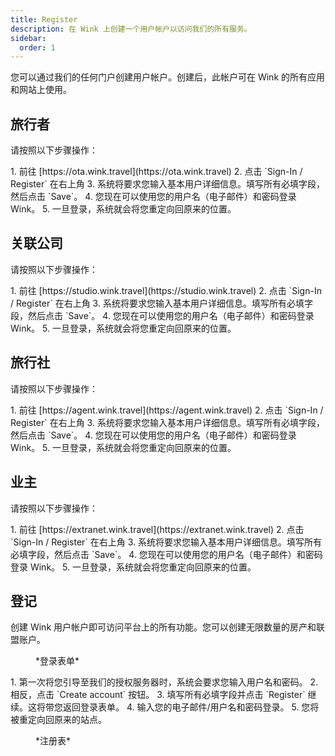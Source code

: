 ```yaml
---
title: Register
description: 在 Wink 上创建一个用户帐户以访问我们的所有服务。
sidebar:
  order: 1
---
```


您可以通过我们的任何门户创建用户帐户。创建后，此帐户可在 Wink 的所有应用和网站上使用。

## 旅行者

请按照以下步骤操作：

<Steps>
  1. 前往 [https://ota.wink.travel](https://ota.wink.travel)
  2. 点击 `Sign-In / Register` 在右上角
  3. 系统将要求您输入基本用户详细信息。填写所有必填字段，然后点击 `Save`。
  4. 您现在可以使用您的用户名（电子邮件）和密码登录 Wink。
  5. 一旦登录，系统就会将您重定向回原来的位置。
</Steps>


## 关联公司

请按照以下步骤操作：

<Steps>
  1. 前往 [https://studio.wink.travel](https://studio.wink.travel)
  2. 点击 `Sign-In / Register` 在右上角
  3. 系统将要求您输入基本用户详细信息。填写所有必填字段，然后点击 `Save`。
  4. 您现在可以使用您的用户名（电子邮件）和密码登录 Wink。
  5. 一旦登录，系统就会将您重定向回原来的位置。
</Steps>


## 旅行社

请按照以下步骤操作：

<Steps>
  1. 前往 [https://agent.wink.travel](https://agent.wink.travel)
  2. 点击 `Sign-In / Register` 在右上角
  3. 系统将要求您输入基本用户详细信息。填写所有必填字段，然后点击 `Save`。
  4. 您现在可以使用您的用户名（电子邮件）和密码登录 Wink。
  5. 一旦登录，系统就会将您重定向回原来的位置。
</Steps>


## 业主

请按照以下步骤操作：

<Steps>
  1. 前往 [https://extranet.wink.travel](https://extranet.wink.travel)
  2. 点击 `Sign-In / Register` 在右上角
  3. 系统将要求您输入基本用户详细信息。填写所有必填字段，然后点击 `Save`。
  4. 您现在可以使用您的用户名（电子邮件）和密码登录 Wink。
  5. 一旦登录，系统就会将您重定向回原来的位置。
</Steps>


## 登记

创建 Wink 用户帐户即可访问平台上的所有功能。您可以创建无限数量的房产和联盟账户。

<figure>
  <CloudinaryImage width="350" height="553" resize="scale" quality="best" alt="登入" src="academy/sign-in" errorImage="noimage_opaque_nyrtl0.png" />

  <figcaption>*登录表单*</figcaption>
</figure>


<Steps>
  1. 第一次将您引导至我们的授权服务器时，系统会要求您输入用户名和密码。
  2. 相反，点击 `Create account` 按钮。
  3. 填写所有必填字段并点击 `Register` 继续。这将带您返回登录表单。
  4. 输入您的电子邮件/用户名和密码登录。
  5. 您将被重定向回原来的站点。
</Steps>


<figure>
  <CloudinaryImage width="350" height="615" resize="scale" quality="best" alt="登记" src="academy/register" errorImage="noimage_opaque_nyrtl0.png" />

  <figcaption>*注册表*</figcaption>
</figure>


